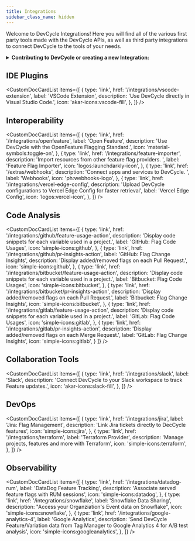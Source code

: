 ```yaml
---
title: Integrations
sidebar_class_name: hidden
---
```



Welcome to DevCycle Integrations! Here you will find all of the various first party tools made with the
DevCycle APIs, as well as third party integrations to connect DevCycle to the tools of your needs.

<details>
  <summary>
    <b>
      <i className="fas fa-arrows-alt"></i> Contributing to DevCycle or creating
      a new Integration:
    </b>
  </summary>
  <div>
    <p>
      If you would like to contribute to an existing integration or tool, all of
      DevCycle's tools and integrations are{' '}
      <a href="https://github.com/devcycleHQ">
        open source on the DevCycle Github repository.
      </a>
    </p>
    <p>
      Further, if you'd like to create a new tool or integration, a great
      starting point is <a href="/management-api/">DevCycle's Management API</a>{' '}
      which allows you to modify and interact with features and more within a
      DevCycle project, as well as the{' '}
      <a href="/bucketing-api/">DevCycle Bucketing API</a> which is used to
      serve users features and variables (and powers the DevCycle SDKs!)
    </p>
  </div>
</details>

## IDE Plugins

<CustomDocCardList
  items={[
    {
      type: 'link',
      href: '/integrations/vscode-extension',
      label: 'VSCode Extension',
      description: 'Use DevCycle directly in Visual Studio Code.',
      icon: 'akar-icons:vscode-fill',
    },
  ]}
/>

## Interoperability

<CustomDocCardList
  items={[
    {
      type: 'link',
      href: '/integrations/openfeature',
      label: 'Open Feature',
      description: 'Use DevCycle with the OpenFeature Flagging Standard.',
      icon: 'material-symbols:toggle-on',
    },
    {
      type: 'link',
      href: '/integrations/feature-importer',
      description: 'Import resources from other feature flag providers. ',
      label: 'Feature Flag Importer',
      icon: 'logos:launchdarkly-icon',
    },
    {
      type: 'link',
      href: '/extras/webhooks',
      description: 'Connect apps and services to DevCycle. ',
      label: 'Webhooks',
      icon: 'ph:webhooks-logo',
    },
    {
      type: 'link',
      href: '/integrations/vercel-edge-config',
      description: 'Upload DevCycle configurations to Vercel Edge Config for faster retrieval',
      label: 'Vercel Edge Config',
      icon: 'logos:vercel-icon',
    },
  ]}
/>

## Code Analysis
<CustomDocCardList
  items={[
    {
      type: 'link',
      href: '/integrations/github/feature-usage-action',
      description: 'Display code snippets for each variable used in a project.',
      label: 'GitHub: Flag Code Usages',
      icon: 'simple-icons:github',
    },
    {
      type: 'link',
      href: '/integrations/github/pr-insights-action',
      label: 'GitHub: Flag Change Insights',
      description: 'Display added/removed flags on each Pull Request.',
      icon: 'simple-icons:github',
    },
    {
      type: 'link',
      href: '/integrations/bitbucket/feature-usage-action',
      description: 'Display code snippets for each variable used in a project.',
      label: 'Bitbucket: Flag Code Usages',
      icon: 'simple-icons:bitbucket',
    },
    {
      type: 'link',
      href: '/integrations/bitbucket/pr-insights-action',
      description: 'Display added/removed flags on each Pull Request.',
      label: 'Bitbucket: Flag Change Insights',
      icon: 'simple-icons:bitbucket',
    },
    {
      type: 'link',
      href: '/integrations/gitlab/feature-usage-action',
      description: 'Display code snippets for each variable used in a project.',
      label: 'GitLab: Flag Code Usages',
      icon: 'simple-icons:gitlab',
    },
    {
      type: 'link',
      href: '/integrations/gitlab/pr-insights-action',
      description: 'Display added/removed flags on each Merge Request.',
      label: 'GitLab: Flag Change Insights',
      icon: 'simple-icons:gitlab',
    }
  ]}
/>

## Collaboration Tools

<CustomDocCardList
  items={[
    {
      type: 'link',
      href: '/integrations/slack',
      label: 'Slack',
      description: 'Connect DevCycle to your Slack workspace to track Feature updates.',
      icon: 'akar-icons:slack-fill',
    },
  ]}
/>
## DevOps

<CustomDocCardList
  items={[
    {
      type: 'link',
      href: '/integrations/jira',
      label: 'Jira: Flag Management',
      description: 'Link Jira tickets directly to DecCycle features',
      icon: 'simple-icons:jira',
    },
    {
      type: 'link',
      href: '/integrations/terraform',
      label: 'Terraform Provider',
      description: 'Manage projects, features and more with Terraform',
      icon: 'simple-icons:terraform',
    },
  ]}
/>

## Observability

<CustomDocCardList
  items={[
    {
      type: 'link',
      href: '/integrations/datadog-rum',
      label: 'DataDog Feature Tracking',
      description: 'Associate served feature flags with RUM sessions',
      icon: 'simple-icons:datadog',
    },
    {
      type: 'link',
      href: '/integrations/snowflake',
      label: 'Snowflake Data Sharing',
      description: "Access your Organziation's Event data on Snowflake",
      icon: 'simple-icons:snowflake',
    },
    {
      type: 'link',
      href: '/integrations/google-analytics-4',
      label: 'Google Analytics',
      description:
        'Send DevCycle Feature/Variation data from Tag Manager to Google Analytics 4 for A/B test analysis',
      icon: 'simple-icons:googleanalytics',
    },
  ]}
/>
